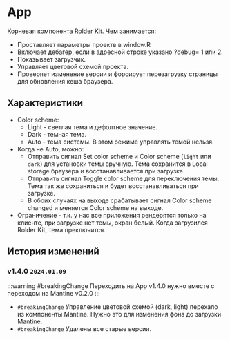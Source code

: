# App

Корневая компонента Rolder Kit. Чем занимается:
* Проставляет параметры проектв в window.R    
* Включает дебагер, если в адресной строке указано ?debug= 1 или 2.
* Показывает загрузчик.
* Управляет цветовой схемой проекта.
* Проверяет изменение версии и форсирует перезагрузку страницы для обновления кеша браузера.

## Характеристики

* Сolor scheme:
  * Light - светлая тема и дефолтное значение.
  * Dark - темная тема.
  * Auto - тема системы. В этом режиме управлять темой нельзя.
* Когда не Auto, можно:
  * Отправить сигнал Set color scheme и Color scheme (`light` или `dark`) для установки темы вручную. Тема сохранится в Local storage браузера и восстанавливается при загрузке.
  * Отправить сигнал Toggle color scheme для переключения темы. Тема так же сохраниться и будет восстанавливаться при загрузке.
  * В обоих случаях на выходе срабатывает сигнал Color scheme changed и меняется Color scheme на выходе.
* Ограничение - т.к. у нас все приложения рендерятся только на клиенте, при загрузке нет темы, экран белый. Когда загрузился Rolder Kit, тема преключится.

## История изменений

### v1.4.0 `2024.01.09`

:::warning #breakingChange
Переходить на App v1.4.0 нужно вместе с переходом на Mantine v0.2.0
:::

* `#breakingChange` Управление цветовой схемой (dark, light) перехало из компоненты Mantine. Нужно это для изменения фона до загрузки Mantine.
* `#breakingChange` Удалены все старые версии.